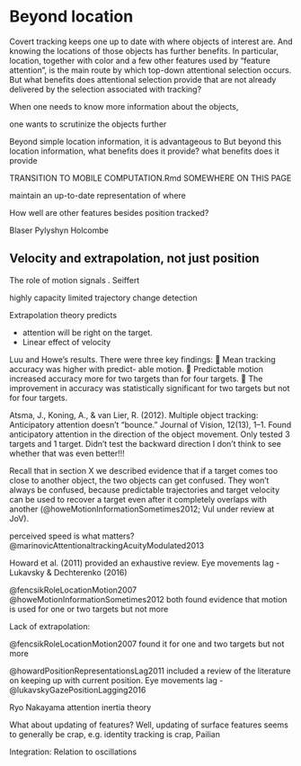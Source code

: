 # Beyond location {#beyondLocation} 

Covert tracking keeps one up to date with where objects of interest are. And knowing the locations of those objects has further benefits. In particular, location, together with color and a few other features used by "feature attention", is the main route by which top-down attentional selection occurs. But what benefits does attentional selection provide that are not already delivered by the selection associated with tracking?

When one needs to know more information about the objects,

one wants to scrutinize the objects further

Beyond simple location information, it is  advantageous to
But beyond this location information, what benefits does it provide? 
what benefits does it provide  

TRANSITION TO MOBILE COMPUTATION.Rmd SOMEWHERE ON THIS PAGE

maintain an up-to-date representation of where 

How well are other features besides position tracked?

Blaser Pylyshyn Holcombe

## Velocity and extrapolation, not just position

The role of motion signals . Seiffert

<!-- Tripathy --> highly capacity limited trajectory change detection

Extrapolation theory predicts 

* attention will be right on the target.
* Linear effect of velocity

Luu and Howe’s results. There were three key findings:
􏰐 Mean tracking accuracy was higher with predict- able motion.
􏰐 Predictable motion increased accuracy more for two targets than for four targets.
􏰐 The improvement in accuracy was statistically significant for two targets but not for four targets.

Atsma, J., Koning, A., & van Lier, R. (2012). Multiple object tracking: Anticipatory attention doesn’t “bounce.” Journal of Vision, 12(13), 1–1. Found anticipatory attention in the direction of the object movement. Only tested 3 targets and 1 target. Didn’t test the backward direction I don’t think to see whether that was even better!!!

Recall that in section X we described evidence that if a target comes too close to another object, the two objects can get confused. They won't always be confused, because predictable trajectories and target velocity can be used to recover a target even after it completely overlaps with another (@howeMotionInformationSometimes2012; Vul under review at JoV).

perceived speed is what matters? @marinovicAttentionaltrackingAcuityModulated2013

Howard et al. (2011) provided an exhaustive review.  Eye movements lag -  Lukavsky & Dechterenko (2016)

@fencsikRoleLocationMotion2007 @howeMotionInformationSometimes2012 both found evidence that motion is used for one or two targets but not more

Lack of extrapolation:

@fencsikRoleLocationMotion2007 found it for one and two targets but not more

@howardPositionRepresentationsLag2011 included a review of the literature on keeping up with current position.  Eye movements lag -  @lukavskyGazePositionLagging2016

Ryo Nakayama attention inertia theory

What about updating of features? Well, updating of surface features seems to generally be crap, e.g. identity tracking is crap, Pailian

Integration: 
Relation to oscillations



